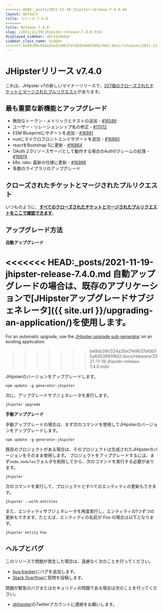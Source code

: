 ```yaml
---
<<<<<<< HEAD:_posts/2021-11-19-jhipster-release-7.4.0.md
layout: default
title: リリース 7.4.0
=======
title: Release 7.4.0
slug: /2021/11/19/jhipster-release-7.4.0.html
displayed_sidebar: docsSidebar
sidebar_class_name: hidden
>>>>>>> be9dc09c024a35e21e9637afdb55a6d53991f8d2:docs/releases/2021-11-19-jhipster-release-7.4.0.mdx
---
```


JHipsterリリース v7.4.0
==================

これは、JHipster v7の新しいマイナーリリースで、[327個のクローズされたチケットとマージされたプルリクエスト](https://github.com/jhipster/generator-jhipster/issues?q=milestone%3A7.4.0+is%3Aclosed)があります。


最も重要な新機能とアップグレード
-------------

- 無効なトークン・メトリックとテストの追加 - [#16589](https://github.com/jhipster/generator-jhipster/pull/16589)
- ユーザー・リレーションシップ名の修正 - [#17012](https://github.com/jhipster/generator-jhipster/pull/17012)
- ESM Blueprintにサポートを追加 - [#16991](https://github.com/jhipster/generator-jhipster/pull/16991)
- vueにマイクロフロントエンドサポートを追加 - [#16880](https://github.com/jhipster/generator-jhipster/pull/16880)
- reactをBootstrap 5に更新 - [#16864](https://github.com/jhipster/generator-jhipster/pull/16864)
- OAuth 2.0リソースサーバとして動作する場合のAuth0クレームの処理 - [#16974](https://github.com/jhipster/generator-jhipster/pull/16974)
- k8s: istio: 最新の仕様に更新 - [#16986](https://github.com/jhipster/generator-jhipster/pull/16986)
- 多数のライブラリのアップグレード

クローズされたチケットとマージされたプルリクエスト
------------
いつものように、__[すべてのクローズされたチケットとマージされたプルリクエストをここで確認できます](https://github.com/jhipster/generator-jhipster/issues?q=milestone%3A7.4.0+is%3Aclosed)__。

アップグレード方法
------------

**自動アップグレード**

<<<<<<< HEAD:_posts/2021-11-19-jhipster-release-7.4.0.md
自動アップグレードの場合は、既存のアプリケーションで[JHipsterアップグレードサブジェネレータ]({{ site.url }}/upgrading-an-application/)を使用します。
=======
For an automatic upgrade, use the [JHipster upgrade sub-generator](/upgrading-an-application/) on an existing application:
>>>>>>> be9dc09c024a35e21e9637afdb55a6d53991f8d2:docs/releases/2021-11-19-jhipster-release-7.4.0.mdx

JHipsterのバージョンをアップグレードします。

```
npm update -g generator-jhipster
```

次に、アップグレードサブジェネレータを実行します。

```
jhipster upgrade
```

**手動アップグレード**

手動アップグレードの場合は、まず次のコマンドを使用してJHipsterのバージョンをアップグレードします。

```
npm update -g generator-jhipster
```

既存のプロジェクトがある場合は、そのプロジェクトは生成されたJHipsterのバージョンをそのまま使用します。
プロジェクトをアップグレードするには、まず`node_modules`フォルダを削除してから、次のコマンドを実行する必要があります。

```
jhipster
```

次のコマンドを実行して、プロジェクトとすべてのエンティティの更新もできます。

```
jhipster --with-entities
```

また、エンティティサブジェネレータを再度実行し、エンティティの1つずつの更新もできます。たとえば、エンティティの名前が _Foo_ の場合は以下となります。

```
jhipster entity Foo
```


ヘルプとバグ
--------------

このリリースで問題が発生した場合は、遠慮なく次のことを行ってください。

- [bug tracker](https://github.com/jhipster/generator-jhipster/issues?state=open)にバグを追加します。
- [Stack Overflow](http://stackoverflow.com/tags/jhipster/info)に質問を投稿します。

問題が緊急のバグまたはセキュリティの問題である場合は次のことを行ってください。

- [@jhipster](https://twitter.com/jhipster)のTwitterアカウントに連絡をお願いします。
